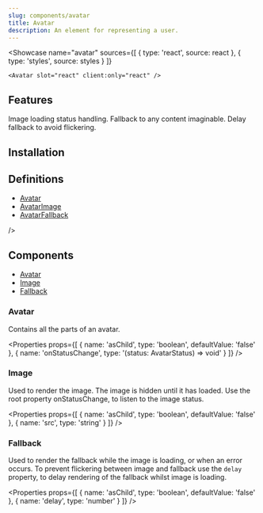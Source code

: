 ```yaml
---
slug: components/avatar
title: Avatar
description: An element for representing a user.
---
```



<Showcase
	name="avatar"
	sources={[
		{ type: 'react', source: react },
		{ type: 'styles', source: styles }
	]}
>
	<Avatar slot="react" client:only="react" />
</Showcase>

## Features

<Features>
	<Feature>Image loading status handling.</Feature>
	<Feature>Fallback to any content imaginable.</Feature>
	<Feature>Delay fallback to avoid flickering.</Feature>
</Features>

## Installation

<Installation name="react-avatar" />

## Definitions

- [Avatar](#avatar-root)
- [AvatarImage](#avatarimage)
- [AvatarFallback](#avatarfallback)

/>

## Components

- [Avatar](#avatar)
- [Image](#image)
- [Fallback](#fallback)

### Avatar

Contains all the parts of an avatar.

<Properties
	props={[
		{ name: 'asChild', type: 'boolean', defaultValue: 'false' },
		{ name: 'onStatusChange', type: '(status: AvatarStatus) => void' }
	]}
/>

### Image

Used to render the image. The image is hidden until it has loaded. Use the root property onStatusChange, to listen to the image status.

<Properties
	props={[
		{ name: 'asChild', type: 'boolean', defaultValue: 'false' },
		{ name: 'src', type: 'string' }
	]}
/>

### Fallback

Used to render the fallback while the image is loading, or when an error occurs. To prevent flickering between image and fallback use the `delay` property, to delay rendering of the fallback whilst image is loading.

<Properties
	props={[
		{ name: 'asChild', type: 'boolean', defaultValue: 'false' },
		{ name: 'delay', type: 'number' }
	]}
/>
